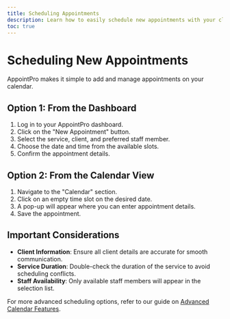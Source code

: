```yaml
---
title: Scheduling Appointments
description: Learn how to easily schedule new appointments with your clients.
toc: true
---
```


# Scheduling New Appointments

AppointPro makes it simple to add and manage appointments on your calendar.

## Option 1: From the Dashboard

1.  Log in to your AppointPro dashboard.
2.  Click on the "New Appointment" button.
3.  Select the service, client, and preferred staff member.
4.  Choose the date and time from the available slots.
5.  Confirm the appointment details.

## Option 2: From the Calendar View

1.  Navigate to the "Calendar" section.
2.  Click on an empty time slot on the desired date.
3.  A pop-up will appear where you can enter appointment details.
4.  Save the appointment.

## Important Considerations

*   **Client Information**: Ensure all client details are accurate for smooth communication.
*   **Service Duration**: Double-check the duration of the service to avoid scheduling conflicts.
*   **Staff Availability**: Only available staff members will appear in the selection list.

For more advanced scheduling options, refer to our guide on [Advanced Calendar Features](/help/appointments/advanced-calendar). 